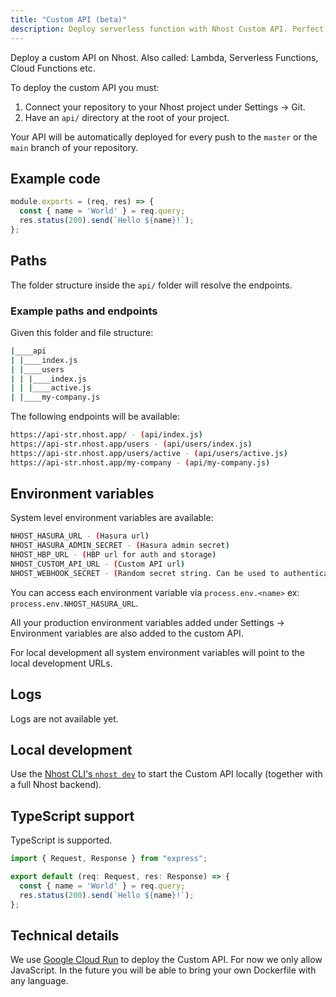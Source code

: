 ```yaml
---
title: "Custom API (beta)"
description: Deploy serverless function with Nhost Custom API. Perfect for Hasura Event triggers and Hasura Actions webhooks.
---
```


Deploy a custom API on Nhost. Also called: Lambda, Serverless Functions, Cloud Functions etc.

To deploy the custom API you must:

1. Connect your repository to your Nhost project under Settings -> Git.
2. Have an `api/` directory at the root of your project.

Your API will be automatically deployed for every push to the `master` or the `main` branch of your repository.

## Example code

```js:api/index.js
module.exports = (req, res) => {
  const { name = 'World' } = req.query;
  res.status(200).send(`Hello ${name}!`);
};
```

## Paths

The folder structure inside the `api/` folder will resolve the endpoints.

### Example paths and endpoints

Given this folder and file structure:

```bash
|____api
| |____index.js
| |____users
| | |____index.js
| | |____active.js
| |____my-company.js
```

The following endpoints will be available:

```bash
https://api-str.nhost.app/ - (api/index.js)
https://api-str.nhost.app/users - (api/users/index.js)
https://api-str.nhost.app/users/active - (api/users/active.js)
https://api-str.nhost.app/my-company - (api/my-company.js)
```

## Environment variables

System level environment variables are available:

```bash
NHOST_HASURA_URL - (Hasura url)
NHOST_HASURA_ADMIN_SECRET - (Hasura admin secret)
NHOST_HBP_URL - (HBP url for auth and storage)
NHOST_CUSTOM_API_URL - (Custom API url)
NHOST_WEBHOOK_SECRET - (Random secret string. Can be used to authenticate requests from Hasura to the Custom API)
```

You can access each environment variable via `process.env.<name>` ex: `process.env.NHOST_HASURA_URL`.

All your production environment variables added under Settings -> Environment variables are also added to the custom API.

For local development all system environment variables will point to the local development URLs.

## Logs

Logs are not available yet.

## Local development

Use the [Nhost CLI's `nhost dev`](/cli/dev) to start the Custom API locally (together with a full Nhost backend).

## TypeScript support

TypeScript is supported.

```js:api/index.ts
import { Request, Response } from "express";

export default (req: Request, res: Response) => {
  const { name = 'World' } = req.query;
  res.status(200).send(`Hello ${name}!`);
};
```

## Technical details

We use [Google Cloud Run](https://cloud.google.com/run) to deploy the Custom API. For now we only allow JavaScript. In the future you will be able to bring your own Dockerfile with any language.
